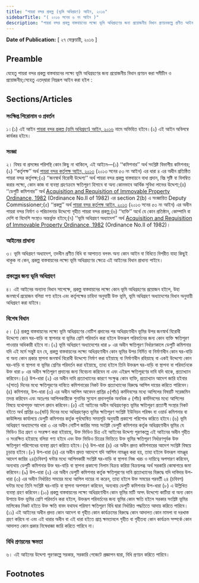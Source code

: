```yaml
---
title: "পায়রা বন্দর প্রকল্প (ভূমি অধিগ্রহণ) আইন, ২০১৬"
sidebarTitle: "( ২০১৬ সনের ৬ নং আইন )"
description: "পায়রা বন্দর প্রকল্প বাস্তবায়নের লক্ষ্যে ভূমি অধিগ্রহণের জন্য প্রয়োজনীয় বিধান প্রণয়নকল্পে প্রণীত আইন"
---
```


**Date of Publication:** [ ২৭ ফেব্রুয়ারী, ২০১৬ ]

## Preamble

যেহেতু পায়রা বন্দর প্রকল্প বাস্তবায়নের লক্ষ্যে ভূমি অধিগ্রহণের জন্য প্রয়োজনীয় বিধান প্রণয়ন করা সমীচীন ও প্রয়োজনীয়;সেহেতু এতদ্‌দ্বারা নিম্নরূপ আইন করা হইল :

## Sections/Articles

### সংক্ষিপ্ত শিরোনাম ও প্রবর্তন

১।(১) এই আইন [পায়রা বন্দর প্রকল্প (ভূমি অধিগ্রহণ) আইন, ২০১৬](/act-1178.html "পায়রা বন্দর প্রকল্প (ভূমি অধিগ্রহণ) আইন, ২০১৬") নামে অভিহিত হইবে।(২) এই আইন অবিলম্বে কার্যকর হইবে।

### সংজ্ঞা

২। বিষয় বা প্রসঙ্গের পরিপন্থি কোন কিছু না থাকিলে, এই আইনে―(১) ‘‘কমিশনার’’ অর্থ সংশ্লিষ্ট বিভাগীয় কমিশনার;(২) ‘‘কর্তৃপক্ষ’’ অর্থ [পায়রা বন্দর কর্তৃপক্ষ আইন, ২০১৩](/act-1135.html "পায়রা বন্দর কর্তৃপক্ষ আইন, ২০১৩") (২০১৩ সনের ৫৩ নং আইন) এর ধারা ৪ এর অধীন প্রতিষ্ঠিত পায়রা বন্দর কর্তৃপক্ষ;(৩) ‘‘জনস্বার্থ বিরোধী উদ্দেশ্য’’ অর্থ পায়রা বন্দর প্রকল্প বাস্তবায়নে বাধা প্রদান, বিঘ্ন সৃষ্টি বা বিলম্বিত করার লক্ষ্যে, কোন কাজ বা ব্যবস্থা গ্রহণক্রমে ক্ষতিপূরণ হিসাবে বা অন্য কোনভাবে আর্থিক সুবিধা লাভের উদ্দেশ্য;(৪) ‘‘ডেপুটি কমিশনার’’ অর্থ [Acquisition and Requisition of Immovable Property Ordinance, 1982](/act-619.html "Acquisition and Requisition of Immovable Property Ordinance, 1982") (Ordinance No.II of 1982) এর section 2(b) এ সংজ্ঞায়িত Deputy Commissioner;(৫) ‘‘প্রকল্প’’ অর্থ [পায়রা বন্দর কর্তৃপক্ষ আইন, ২০১৩](/act-1135.html "পায়রা বন্দর কর্তৃপক্ষ আইন, ২০১৩") (২০১৩ সনের ৫৩ নং আইন) এর অধীন পায়রা বন্দর নির্মাণ ও পরিচালনার উদ্দেশ্যে গৃহীত পায়রা বন্দর প্রকল্প;(৬) ‘‘ব্যক্তি’’ অর্থে যে কোন প্রতিষ্ঠান, কোম্পানি বা দেশি বা বিদেশি সংস্থাও অন্তর্ভুক্ত হইবে;(৭) ‘‘ভূমি অধিগ্রহণ অধ্যাদেশ’’ অর্থ [Acquisition and Requisition of Immovable Property Ordinance, 1982](/act-619.html "Acquisition and Requisition of Immovable Property Ordinance, 1982") (Ordinance No.II of 1982)।

### আইনের প্রাধান্য

৩। ভূমি অধিগ্রহণ অধ্যাদেশ, তদধীন প্রণীত বিধি বা আপাতত বলবৎ অন্য কোন আইন বা বিধিতে বিপরীত যাহা কিছুই থাকুক না কেন, প্রকল্প বাস্তবায়নের লক্ষ্যে ভূমি অধিগ্রহণের ক্ষেত্রে এই আইনের বিধান প্রাধান্য পাইবে।

### প্রকল্পের জন্য ভূমি অধিগ্রহণ

৪। এই আইনের অন্যান্য বিধান সাপেক্ষে, প্রকল্প বাস্তবায়নের লক্ষ্যে কোন ভূমি অধিগ্রহণের প্রয়োজন হইলে, উহা জনস্বার্থে প্রয়োজন বলিয়া গণ্য হইবে এবং কর্তৃপক্ষের চাহিদা অনুযায়ী উক্ত ভূমি, ভূমি অধিগ্রহণ অধ্যাদেশের বিধান অনুযায়ী অধিগ্রহণ করা যাইবে।

### বিশেষ বিধান

৫। (১) প্রকল্প বাস্তবায়নের লক্ষ্যে ভূমি অধিগ্রহণের নোটিশ প্রদানের পর অধিগ্রহণাধীন ভূমির উপর জনস্বার্থ বিরোধী উদ্দেশ্যে কোন ঘর-বাড়ি বা স্থাপনার বা ভূমির শ্রেণি পরিবর্তন করা হইলে উক্তরূপ পরিবর্তনের জন্য কোন ব্যক্তি ক্ষতিপূরণ পাওয়ার অধিকারী হইবে না।(২) ভূমি অধিগ্রহণ অধ্যাদেশের ধারা ৮ এর অধীন ক্ষতিপূরণ নির্ধারণকালে ডেপুটি কমিশনার যদি এই মর্মে সন্তুষ্ট হন যে, প্রকল্প বাস্তবায়নের লক্ষ্যে অধিগ্রহণাধীন কোন ভূমির উপর নির্মিত বা নির্মাণাধীন কোন ঘর-বাড়ি বা অন্য কোন প্রকার স্থাপনা জনস্বার্থ বিরোধী উদ্দেশ্যে নির্মাণ করা হইয়াছে বা নির্মাণাধীন রহিয়াছে বা একই উদ্দেশ্যে কোন ঘর-বাড়ি বা স্থাপনা বা ভূমির শ্রেণির পরিবর্তন করা হইয়াছে, তাহা হইলে তিনি উক্তরূপ ঘর-বাড়ি বা স্থাপনা বা পরিবর্তনকে উক্ত ধারা ৮ এর অধীন ক্ষতিপূরণ প্রদানের জন্য বিবেচনা করিবেন না এবং এইরূপ ক্ষতিপূরণের দাবি যদি থাকে, প্রত্যাখ্যান করিবেন।(৩) উপ-ধারা (২) এর অধীন দাবি প্রত্যাখ্যানের কারণে সংক্ষুব্ধ কোন ব্যক্তি, প্রত্যাখ্যান আদেশ জারি হইবার ৭(সাত) দিনের মধ্যে ক্ষতিপূরণের দাবিতে কমিশনারের নিকট উক্ত প্রত্যাখ্যানের বিরুদ্ধে আপিল দায়ের করিতে পারিবেন।(৪) কমিশনার, উপ-ধারা (৩) এর অধীন আপিল আবেদন প্রাপ্তির ৫(পাঁচ) কর্মদিবসের মধ্যে আপিলের বিষয়টি সরেজমিন তদন্ত করিবেন এবং অতঃপর আপিলকারীকে শুনানির সুযোগ প্রদানপূর্বক অনধিক ৫ (পাঁচ) কর্মদিবসের মধ্যে আপিলের বিষয়ে যথোপযুক্ত আদেশ প্রদান করিবেন।(৫) এই আইনের অধীন অধিগ্রহণকৃত ভূমির ক্ষতিপূরণ প্রত্যাশী সংস্থার নিকট হইতে অর্থ প্রাপ্তির ৬০(ষাট) দিনের মধ্যে অধিগ্রহণকৃত ভূমির ক্ষতিপূরণ সংশ্লিষ্ট ইউনিয়ন পরিষদ বা ওয়ার্ড কমিশনার বা কাউন্সিলর কার্যালয়ে ডেপুটি কমিশনার কর্তৃক পূর্বঘোষিত সময়সূচি অনুযায়ী প্রকাশ্যে পরিশোধ করিতে হইবে।(৬) ভূমি অধিগ্রহণ অধ্যাদেশের ধারা ৩ এর অধীন নোটিশ জারির সময় সংশ্লিষ্ট ডেপুটি কমিশনার কর্তৃক অধিগ্রহণাধীন ভূমির যে ভিডিও চিত্র গ্রহণ ও সংরক্ষণ করা হইয়াছে, উক্ত ভিডিও চিত্র এই আইনের উদ্দেশ্য পূরণকল্পে এই আইনের অধীন গৃহীত ও সংরক্ষিত হইয়াছে বলিয়া গণ্য হইবে এবং উক্ত ভিডিও চিত্রের ভিত্তিতে উক্ত ভূমির ক্ষতিপূরণ নির্ধারণপূর্বক উক্ত ক্ষতিপূরণ পরিশোধের ব্যবস্থা গ্রহণ করিতে হইবে।(৭) উপ-ধারা (৪) এর অধীন প্রদত্ত কমিশনারের আদেশ সংশ্লিষ্ট বিষয়ে চূড়ান্ত হইবে।(৮) উপ-ধারা (৪) এর অধীন প্রদত্ত আদেশে যদি আপিল নামঞ্জুর করা হয়, তাহা হইলে উক্তরূপ নামঞ্জুর আদেশ জারির ২৪(চবিবশ) ঘন্টার মধ্যে আপিলকারী সংশ্লিষ্ট ঘর-বাড়ি বা স্থাপনা নিজ খরচ ও দায়িত্বে অপসারণ করিবেন, অন্যথায় ডেপুটি কমিশনার উক্ত ঘর-বাড়ি বা স্থাপনা প্রকাশ্যে নিলাম বিক্রয় করিয়া বিক্রয়লব্ধ অর্থ সরকারি কোষাগারে জমা করিবেন।(৯) উপ-ধারা (২) এর অধীন ডেপুটি কমিশনার কর্তৃক ক্ষতিপূরণের দাবি প্রত্যাখ্যানের বিরুদ্ধে যদি দাবিদার উপ-ধারা (৩) এর অধীন নির্ধারিত সময়ের মধ্যে আপিল দায়ের না করেন, তাহা হইলে উক্ত সময়ের পরবর্তী ২৪ (চবিবশ) ঘন্টার মধ্যে তিনি সংশ্লিষ্ট ঘর-বাড়ি বা স্থাপনা অপসারণ করিবেন, অন্যথায় ডেপুটি কমিশনার উপ-ধারা (৮) এ উল্লিখিত ব্যবস্থা গ্রহণ করিবেন।(১০) প্রকল্প বাস্তবায়নের লক্ষ্যে অধিগ্রহণাধীন কোন ভূমির মাটি অসৎ উদ্দেশ্যে কাটিয়া বা অন্য কোন উপায়ে উক্ত ভূমির শ্রেণি পরিবর্তন করা হইলে, উক্তরূপ পরিবর্তনের জন্য ভূমির কোন ক্ষতি হইলে সরকার সংশ্লিষ্ট ভূমির মালিকের নিকট হইতে উক্ত ক্ষতি বাবদ যথাযথ পরিমাণ ক্ষতিপূরণ বিধি দ্বারা নির্ধারিত পদ্ধতিতে আদায় করিতে পারিবে।(১১) এই আইনের অধীন প্রদত্ত কোন আদেশ বা গৃহীত কোন কার্যক্রমের বিরুদ্ধে কোন আদালত কোন মামলা বা দরখাস্ত গ্রহণ করিবে না এবং এই ধারার অধীন বা এই ধারা হইতে প্রাপ্ত ক্ষমতাবলে গৃহীত বা গৃহীতব্য কোন কার্যক্রম সম্পর্কে কোন আদালত কোন প্রকার নিষেধাজ্ঞা জারি করিতে পারিবে না।

### বিধি প্রণয়নের ক্ষমতা

৬। এই আইনের উদ্দেশ্য পূরণকল্পে সরকার, সরকারি গেজেটে প্রজ্ঞাপন দ্বারা, বিধি প্রণয়ন করিতে পারিবে।

## Footnotes
